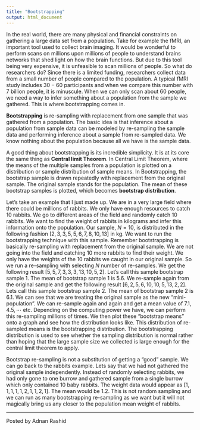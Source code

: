 ```yaml
---
title: "Bootstrapping"
output: html_document
---
```



In the real world, there are many physical and financial constraints on gathering a large data set from a population. Take for example the fMRI, an important tool used to collect brain imaging. It would be wonderful to perform scans on millions upon millions of people to understand brains networks that shed light on how the brain functions. But due to this tool being very expensive, it is unfeasible to scan millions of people. So what do researchers do? Since there is a limited funding, researchers collect data from a small number of people compared to the population. A typical fMRI study includes $30-60$ participants and when we compare this number with $7$ billion people, it is minuscule. When we can only scan about $60$ people, we need a way to infer something about a population from the sample we gathered. This is where bootstrapping comes in.

**Bootstrapping** is re-sampling with replacement from one sample that was gathered from a population. The basic idea is that inference about a population from sample data can be modeled by re-sampling the sample data and performing inference about a sample from re-sampled data. We know nothing about the population because all we have is the sample data.

A good thing about bootstrapping is its incredible simplicity. It is at its core the same thing as **Central limit Theorem**. In Central Limit Theorem, where the means of the multiple samples from a population is plotted on a distribution or sample distribution of sample means. In Bootstrapping, the bootstrap sample is drawn repeatedly with replacement from the original sample. The original sample stands for the population. The mean of these bootstrap samples is plotted, which becomes **bootstrap distribution**.

Let’s take an example that I just made up. We are in a very large field where there could be millions of rabbits. We only have enough resources to catch $10$ rabbits. We go to different areas of the field and randomly catch $10$ rabbits. We want to find the weight of rabbits in kilograms and infer this information onto the population. Our sample, $N = 10$, is distributed in the following fashion $[2, 3, 3, 5, 5, 6, 7, 8, 10, 13]$ in kg. We want to run the bootstrapping technique with this sample. Remember bootstrapping is basically re-sampling with replacement from the original sample. We are not going into the field and catching $10$ more rabbits to find their weight. We only have the weights of the $10$ rabbits we caught in our original sample. So we run a re-sampling with selecting $N$ number of re-samples. We get the following result $[5, 5, 7, 3, 3, 3, 13, 10, 5, 2]$. Let’s call this sample bootstrap sample $1$. The mean of bootstrap sample $1$ is $5.6$. We re-sample again from the original sample and get the following result $[6, 2, 5, 6, 10, 10 ,5, 13, 2, 2]$. Lets call this sample bootstrap sample $2$. The mean of bootstrap sample $2$ is $6.1$. We can see that we are treating the original sample as the new “mini-population”. We can re-sample again and again and get a mean value of $7.1, 4.5, \cdots$ etc. Depending on the computing power we have, we can perform this re-sampling millions of times. We then plot these “bootstrap means” onto a graph and see how the distribution looks like. This distribution of re-sampled means is the bootstrapping distribution. The bootstrapping distribution is used to see whether the sampling distribution is normal rather than hoping that the large sample size we collected is large enough for the central limit theorem to apply.

Bootstrap re-sampling is not a substitution of getting a “good” sample. We can go back to the rabbits example. Lets say that we had not gathered the original sample independently. Instead of randomly selecting rabbits, we had only gone to one burrow and gathered sample from a single burrow which only contained $10$ baby rabbits. The weight data would appear as $[1,1,1,1,1,2,1,1,2,1]$. The mean would be $1.2$. This is not random sampling and we can run as many bootstrapping re-sampling as we want but it will not magically bring us any closer to the population mean weight of rabbits.

***

Posted by Adnan Rashid